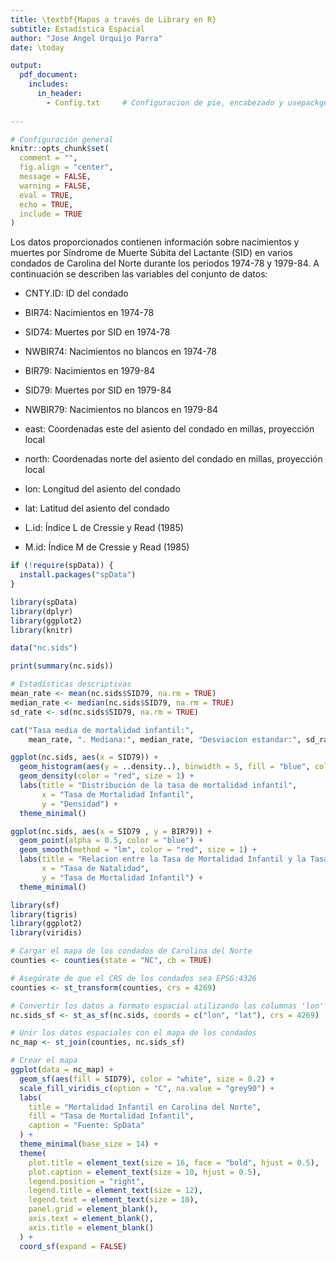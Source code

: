 ```yaml
---
title: \textbf{Mapas a través de Library en R}
subtitle: Estadística Espacial
author: "Jose Angel Urquijo Parra"
date: \today

output:
  pdf_document:
    includes:
      in_header:
        - Config.txt     # Configuracion de pie, encabezado y usepackge
  
---
```



```r
# Configuración general
knitr::opts_chunk$set(
  comment = "",
  fig.align = "center",
  message = FALSE,
  warning = FALSE,
  eval = TRUE,
  echo = TRUE,
  include = TRUE
)

```


Los datos proporcionados contienen información sobre nacimientos y muertes por Síndrome de Muerte Súbita del Lactante (SID) en varios condados de Carolina del Norte durante los periodos 1974-78 y 1979-84. A continuación se describen las variables del conjunto de datos:

- CNTY.ID: ID del condado

- BIR74: Nacimientos en 1974-78

- SID74: Muertes por SID en 1974-78

- NWBIR74: Nacimientos no blancos en 1974-78

- BIR79: Nacimientos en 1979-84

- SID79: Muertes por SID en 1979-84

- NWBIR79: Nacimientos no blancos en 1979-84

- east: Coordenadas este del asiento del condado en millas, proyección local

- north: Coordenadas norte del asiento del condado en millas, proyección local

- lon: Longitud del asiento del condado

- lat: Latitud del asiento del condado

- L.id: Índice L de Cressie y Read (1985)

- M.id: Índice M de Cressie y Read (1985)


```r

if (!require(spData)) {
  install.packages("spData")
}

library(spData)
library(dplyr)
library(ggplot2)
library(knitr)

data("nc.sids")

```


```r
print(summary(nc.sids))

```
```r
# Estadísticas descriptivas
mean_rate <- mean(nc.sids$SID79, na.rm = TRUE)
median_rate <- median(nc.sids$SID79, na.rm = TRUE)
sd_rate <- sd(nc.sids$SID79, na.rm = TRUE)

cat("Tasa media de mortalidad infantil:",
    mean_rate, ". Mediana:", median_rate, "Desviacion estandar:", sd_rate, ".")

```
```r

ggplot(nc.sids, aes(x = SID79)) +
  geom_histogram(aes(y = ..density..), binwidth = 5, fill = "blue", color = "black", alpha = 0.5) +
  geom_density(color = "red", size = 1) +
  labs(title = "Distribución de la tasa de mortalidad infantil",
       x = "Tasa de Mortalidad Infantil",
       y = "Densidad") +
  theme_minimal()

```

```r

ggplot(nc.sids, aes(x = SID79 , y = BIR79)) +
  geom_point(alpha = 0.5, color = "blue") +
  geom_smooth(method = "lm", color = "red", size = 1) +
  labs(title = "Relacion entre la Tasa de Mortalidad Infantil y la Tasa de Natalidad",
       x = "Tasa de Natalidad",
       y = "Tasa de Mortalidad Infantil") +
  theme_minimal()

```

```r
library(sf)
library(tigris)
library(ggplot2)
library(viridis)

# Cargar el mapa de los condados de Carolina del Norte
counties <- counties(state = "NC", cb = TRUE)

# Asegúrate de que el CRS de los condados sea EPSG:4326
counties <- st_transform(counties, crs = 4269)

# Convertir los datos a formato espacial utilizando las columnas 'lon' y 'lat'
nc.sids_sf <- st_as_sf(nc.sids, coords = c("lon", "lat"), crs = 4269)

# Unir los datos espaciales con el mapa de los condados
nc_map <- st_join(counties, nc.sids_sf)

# Crear el mapa
ggplot(data = nc_map) +
  geom_sf(aes(fill = SID79), color = "white", size = 0.2) +
  scale_fill_viridis_c(option = "C", na.value = "grey90") +
  labs(
    title = "Mortalidad Infantil en Carolina del Norte",
    fill = "Tasa de Mortalidad Infantil",
    caption = "Fuente: SpData"
  ) +
  theme_minimal(base_size = 14) +
  theme(
    plot.title = element_text(size = 16, face = "bold", hjust = 0.5),
    plot.caption = element_text(size = 10, hjust = 0.5),
    legend.position = "right",
    legend.title = element_text(size = 12),
    legend.text = element_text(size = 10),
    panel.grid = element_blank(),
    axis.text = element_blank(),
    axis.title = element_blank()
  ) +
  coord_sf(expand = FALSE)


```



